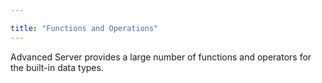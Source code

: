 ---

title: "Functions and Operations"
---

<div id="functions_and_operations" class="registered_link"></div>

Advanced Server provides a large number of functions and operators for the built-in data types.